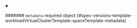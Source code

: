 


<details className="config-field" data-expandable="true" open>
<summary>

####### `metadata` <span className="config-field-required" data-required="false">required</span> <span className="config-field-type">object</span> <span className="config-field-default"></span> <span className="config-field-enum"></span> {#spec-versions-template-workloadVirtualClusterTemplate-spaceTemplate-metadata}



</summary>

<PartialMetadatareference />


</details>
